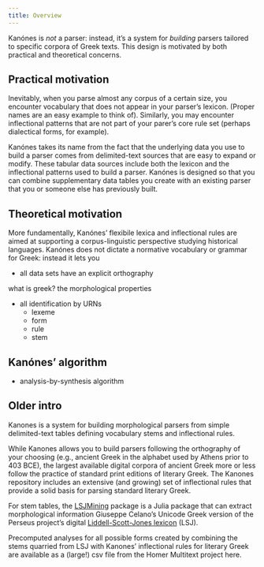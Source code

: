 ```yaml
---
title: Overview
---
```


Kanónes is *not* a parser: instead, it's a system for *building* parsers tailored to specific corpora of Greek texts. This design is motivated by both practical and theoretical concerns.

## Practical motivation

Inevitably, when you parse almost any corpus of a certain size, you encounter vocabulary that does not appear in your parser's lexicon. (Proper names are an easy example to think of). Similarly, you may encounter inflectional patterns that are not part of your parer's core rule set (perhaps dialectical forms, for example).

Kanónes takes its name from the fact that the underlying data you use to build a parser comes from delimited-text sources that are easy to expand or modify. These tabular data sources include both the lexicon and the inflectional patterns used to build a parser. Kanónes is designed so that you can combine supplementary data tables you create with an existing parser that you or someone else has previously built.

## Theoretical motivation




More fundamentally, Kanónes' flexibile lexica and inflectional rules are aimed at supporting a corpus-linguistic perspective studying historical languages. Kanónes does not dictate a normative vocabulary or grammar for Greek: instead it lets you


- all data sets have an explicit orthography 

what is greek? the morphological properties



  
- all identification by URNs
   - lexeme
   - form
   - rule
   - stem 


## Kanónes' algorithm

-  analysis-by-synthesis algorithm



## Older intro

Kanones is a system for building morphological parsers from simple delimited-text tables defining vocabulary stems and inflectional rules. 


While Kanones allows you to build parsers following the orthography of your choosing (e.g., ancient Greek in the alphabet used by Athens prior to 403 BCE), the largest available digital corpora of ancient Greek more or less follow the practice of standard print editions of literary Greek. The Kanones repository includes an extensive (and growing) set of inflectional rules that provide a solid basis for parsing standard literary Greek. 


For stem tables, the [LSJMining](https://neelsmith.github.io/LSJMining.jl/) package is a Julia package that can extract morphological information Giuseppe Celano's Unicode Greek version of the Perseus project's digital [Liddell-Scott-Jones lexicon](https://github.com/gcelano/LSJ_GreekUnicode) (LSJ). 


Precomputed analyses for all possible forms created by combining the stems quarried from LSJ with Kanones' inflectional rules for literary Greek are available as a (large!) csv file from the Homer Multitext project here.



